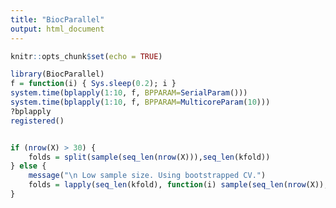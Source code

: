 ```yaml
---
title: "BiocParallel"
output: html_document
---
```


```r
knitr::opts_chunk$set(echo = TRUE)
```

```r
library(BiocParallel)
f = function(i) { Sys.sleep(0.2); i }
system.time(bplapply(1:10, f, BPPARAM=SerialParam()))
system.time(bplapply(1:10, f, BPPARAM=MulticoreParam(10)))
?bplapply
registered()


if (nrow(X) > 30) {
    folds = split(sample(seq_len(nrow(X))),seq_len(kfold))
} else {
    message("\n Low sample size. Using bootstrapped CV.")
    folds = lapply(seq_len(kfold), function(i) sample(seq_len(nrow(X)), size = ceiling(30/kfold), replace = TRUE))
}
```

